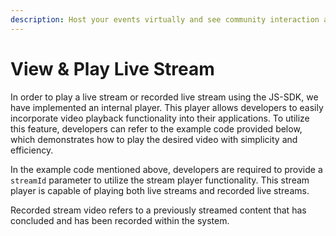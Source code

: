 ```yaml
---
description: Host your events virtually and see community interaction as it happens.
---
```


# View & Play Live Stream

In order to play a live stream or recorded live stream using the JS-SDK, we have implemented an internal player. This player allows developers to easily incorporate video playback functionality into their applications. To utilize this feature, developers can refer to the example code provided below, which demonstrates how to play the desired video with simplicity and efficiency.


In the example code mentioned above, developers are required to provide a `streamId` parameter to utilize the stream player functionality. This stream player is capable of playing both live streams and recorded live streams.

Recorded stream video refers to a previously streamed content that has concluded and has been recorded within the system.
